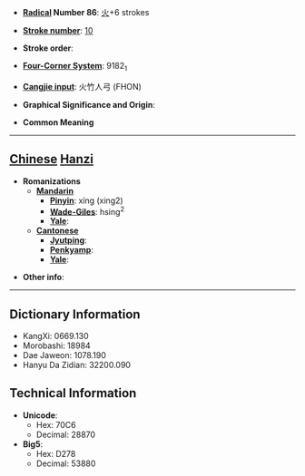 * '''[[Wiktionary:Chinese radical index| Radical]] Number 86''': [[Wiktionary:Chinese radical index 火|火]]+6 strokes

* '''[[Wiktionary:Chinese total strokes index|Stroke number]]''': [[Wiktionary:Chinese total strokes index 10|10]]

* '''Stroke order''': 

* '''[[Wiktionary:Chinese four corner index|Four-Corner System]]''': 9182<sub>1</sub>

* '''[[Wiktionary:Chinese Cangjie index|Cangjie input]]''': 火竹人弓 (FHON)

* '''Graphical Significance and Origin''': 

* '''Common Meaning'''

----

== [[Chinese]] [[Hanzi]] ==

* '''Romanizations'''
** '''[[Mandarin]]'''
*** '''[[Pinyin]]''': xíng (xing2)
*** '''[[Wade-Giles]]''': hsing<sup>2</sup>
*** '''[[Yale]]''': 
** '''[[Cantonese]]'''
*** '''[[Jyutping]]''':
*** '''[[Penkyamp]]''': 
*** '''[[Yale]]''': 

* '''Other info''': 

----

== Dictionary Information ==

* KangXi: 0669.130
* Morobashi: 18984
* Dae Jaweon: 1078.190
* Hanyu Da Zidian: 32200.090

== Technical Information ==

* '''Unicode''':
** Hex: 70C6
** Decimal: 28870
* '''Big5''':
** Hex: D278
** Decimal: 53880